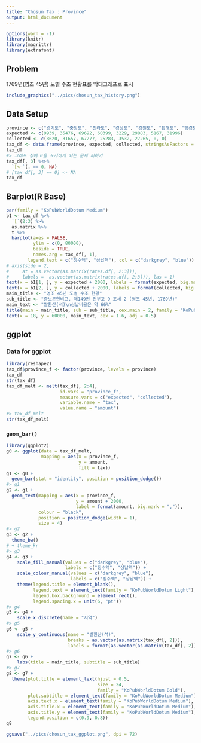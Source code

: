 ```yaml
---
title: "Chosun Tax : Province"
output: html_document
---
```


```r
options(warn = -1)
library(knitr)
library(magrittr)
library(extrafont)
```

## Problem

1769년(영조 45년) 도별 수조 현황표를 막대그래프로 표시

```r
include_graphics("../pics/chosun_tax_history.png")
```

<P style = "page-break-before:always">

## Data Setup

```r
province <- c("경기도", "충청도", "전라도", "경상도", "강원도", "황해도", "함경도", "평안도")
expected <- c(9939, 35476, 69692, 60399, 3229, 29883, 5167, 31996)
collected <- c(8620, 31657, 67277, 25283, 3532, 27265, 0, 0)
tax_df <- data.frame(province, expected, collected, stringsAsFactors = FALSE)
tax_df
#> 그래프 상에 0을 표시하게 되는 문제 피하기
tax_df[, 3] %<>%
  `[<-`(. == 0, NA)
# [tax_df[, 3] == 0] <- NA
tax_df 
```

<P style = "page-break-before:always">

## Barplot(R Base)

```r
par(family = "KoPubWorldDotum Medium")
b1 <- tax_df %>%
  `[`(2:3) %>%
  as.matrix %>%
  t %>%
  barplot(axes = FALSE, 
          ylim = c(0, 80000), 
          beside = TRUE, 
          names.arg = tax_df[, 1], 
        legend.text = c("징수액", "상납액"), col = c("darkgrey", "blue"))
# axis(side = 2, 
#     at = as.vector(as.matrix(rates.df[, 2:3])), 
#     labels =  as.vector(as.matrix(rates.df[, 2:3])), las = 1)
text(x = b1[1, ], y = expected + 2000, labels = format(expected, big.mark = ","), col = "black")
text(x = b1[2, ], y = collected + 2000, labels = format(collected, big.mark = ","), col = "black")
main_title <- "영조 45년 도별 수조 현황"
sub_title <- "증보문헌비고, 제149권 전부고 9 조세 2 (영조 45년, 1769년)"
main_text <- "쌀환산(석)\n상납비율은 약 66%"
title(main = main_title, sub = sub_title, cex.main = 2, family = "KoPubWorldDotum Bold")
text(x = 18, y = 60000, main_text, cex = 1.6, adj = 0.5)
```

<P style = "page-break-before:always">

## ggplot

### Data for ggplot

```r
library(reshape2)
tax_df$province_f <- factor(province, levels = province)
tax_df
str(tax_df)
tax_df_melt <- melt(tax_df[, 2:4], 
                    id.vars = "province_f", 
                    measure.vars = c("expected", "collected"), 
                    variable.name = "tax", 
                    value.name = "amount")
#> tax_df_melt
str(tax_df_melt)
```

<P style = "page-break-before:always">

### `geom_bar()`

```r
library(ggplot2)
g0 <- ggplot(data = tax_df_melt, 
             mapping = aes(x = province_f, 
                           y = amount, 
                           fill = tax)) 
g1 <- g0 + 
  geom_bar(stat = "identity", position = position_dodge()) 
#> g1
g2 <- g1 +
  geom_text(mapping = aes(x = province_f, 
                          y = amount + 2000, 
                          label = format(amount, big.mark = ",")), 
            colour = "black",
            position = position_dodge(width = 1), 
            size = 4)
#> g2
g3 <- g2 +
  theme_bw() 
# + theme_kr
#> g3
g4 <- g3 + 
    scale_fill_manual(values = c("darkgrey", "blue"), 
                      labels = c("징수액", "상납액")) +
    scale_colour_manual(values = c("darkgrey", "blue"), 
                        labels = c("징수액", "상납액")) + 
    theme(legend.title = element_blank(), 
          legend.text = element_text(family = "KoPubWorldDotum Light"),
          legend.box.background = element_rect(), 
          legend.spacing.x = unit(6, "pt"))
#> g4
g5 <- g4 + 
    scale_x_discrete(name = "지역")
#> g5
g6 <- g5 +
    scale_y_continuous(name = "쌀환산(석)", 
                       breaks = as.vector(as.matrix(tax_df[, 2])), 
                       labels = format(as.vector(as.matrix(tax_df[, 2])), big.mark = ","))
#> g6
g7 <- g6 +
    labs(title = main_title, subtitle = sub_title)
#> g7
g8 <- g7 +
  theme(plot.title = element_text(hjust = 0.5, 
                                  size = 24, 
                                  family = "KoPubWorldDotum Bold"), 
        plot.subtitle = element_text(family = "KoPubWorldDotum Medium"),
        axis.text.x = element_text(family = "KoPubWorldDotum Medium"),
        axis.title.x = element_text(family = "KoPubWorldDotum Medium"),
        axis.title.y = element_text(family = "KoPubWorldDotum Medium"),
        legend.position = c(0.9, 0.8))
g8
```

```r
ggsave("../pics/chosun_tax_ggplot.png", dpi = 72)
```
